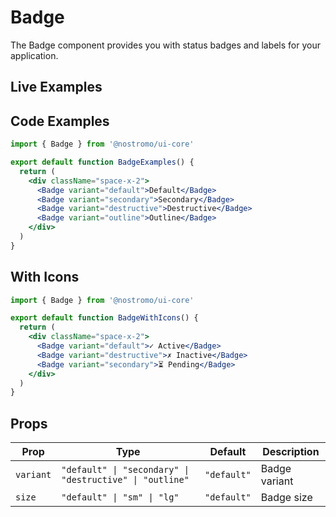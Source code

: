 
# Badge

The Badge component provides you with status badges and labels for your application.

## Live Examples

<StorybookEmbed story="components-badge--default" />

<StorybookEmbed story="components-badge--all-variants" />

<StorybookEmbed story="components-badge--with-icons" />

## Code Examples

```jsx
import { Badge } from '@nostromo/ui-core'

export default function BadgeExamples() {
  return (
    <div className="space-x-2">
      <Badge variant="default">Default</Badge>
      <Badge variant="secondary">Secondary</Badge>
      <Badge variant="destructive">Destructive</Badge>
      <Badge variant="outline">Outline</Badge>
    </div>
  )
}
```

## With Icons

```jsx
import { Badge } from '@nostromo/ui-core'

export default function BadgeWithIcons() {
  return (
    <div className="space-x-2">
      <Badge variant="default">✓ Active</Badge>
      <Badge variant="destructive">✗ Inactive</Badge>
      <Badge variant="secondary">⏳ Pending</Badge>
    </div>
  )
}
```

## Props

| Prop | Type | Default | Description |
|------|------|---------|-------------|
| `variant` | `"default" \| "secondary" \| "destructive" \| "outline"` | `"default"` | Badge variant |
| `size` | `"default" \| "sm" \| "lg"` | `"default"` | Badge size |
